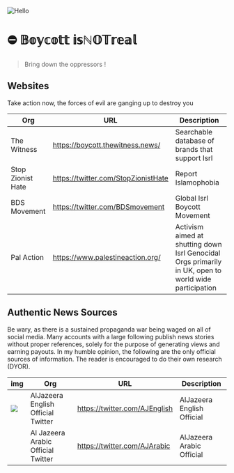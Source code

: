 ![Hello](https://i.ibb.co/3BQWK09/c2.jpg)

# ⛔ 𝔹𝕠𝕪𝕔𝕠𝕥𝕥 𝕚𝕤ℕ𝕆𝕋𝕣𝕖𝕒𝕝

> Bring down the oppressors !

## Websites


<Callout type="error" emoji="️✊">
  Take action now, the forces of evil are ganging up to destroy you
</Callout>

| Org               | URL                                 | Description                                                                                           |
| ----------------- | ----------------------------------- | ----------------------------------------------------------------------------------------------------- |
| The Witness       | https://boycott.thewitness.news/    | Searchable database of brands that support Isrl                                                       |
| Stop Zionist Hate | https://twitter.com/StopZionistHate | Report Islamophobia                                                                                   |
| BDS Movement      | https://twitter.com/BDSmovement     | Global Isrl Boycott Movement                                                                          |
| Pal Action        | https://www.palestineaction.org/    | Activism aimed at shutting down Isrl Genocidal Orgs primarily in UK, open to world wide participation |

## Authentic News Sources

<Callout type="warning" emoji="⚠️">
  Be wary, as there is a sustained propaganda war being waged on all of social
  media. Many accounts with a large following publish news stories without
  proper references, solely for the purpose of generating views and earning
  payouts. In my humble opinion, the following are the only official sources of
  information. The reader is encouraged to do their own research (DYOR).
</Callout>

| img                                     | Org                                | URL                           | Description                |
| --------------------------------------- | ---------------------------------- | ----------------------------- | -------------------------- |
| ![](https://i.ibb.co/Y3MNf8F/image.png) | AlJazeera English Official Twitter | https://twitter.com/AJEnglish | AlJazeera English Official |
|                                         | Al Jazeera Arabic Official Twitter | https://twitter.com/AJArabic  | AlJazeera Arabic Official  |
